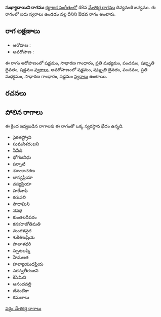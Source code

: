 {{Infobox ragam
	| name          	= సుఖ్యాదాయిని
	| synonym	    	= 
	| mela          	= 
	| chakra        	= 
	| janaka        	= 
	| type          	= ఔడవ
	| arohanam      	= {{svaraC|S|G2|M2|P|D3|S'}} 
	| avarohanam    	= {{svaraC|S'|D3|P|M2|G2|S}}
	| jeeva         	=
	| chhaya        	=
	| nyasa         	=
	| vishesha      	= 
	| equivalent  		= 
}}
{{కర్ణాటక సంగీత రాగాలు}}
'''సుఖ్యాదాయిని రాగము''' [[కర్ణాటక సంగీతం]]లో 48వ [[మేళకర్త రాగము]] దివ్యమణి జన్యము.  ఈ రాగంలో ఐదు స్వరాలు ఉండడం వల్ల దీనిని ఔడవ రాగం అంటారు.


==రాగ లక్షణాలు==


* ఆరోహణ : {{svaraC|S|G2|M2|P|D3|S'}} 
* అవరోహణ : {{svaraC|S'|D3|P|M2|G2|S}}

ఈ రాగం ఆరోహణంలో షడ్జమం, సాధారణ గాంధారం, ప్రతి మధ్యమం, పంచమం, షట్శృతి దైవతం, షడ్జమం [[స్వరాలు]], అవరోహణంలో షడ్జమం, షట్శృతి దైవతం, పంచమం, ప్రతి మధ్యమం, సాధారణ గాంధారం, షడ్జమం [[స్వరాలు]] ఉంటాయి.

==రచనలు==



==పోలిన రాగాలు==
ఈ క్రింద ఇవ్వబడిన రాగాలకు ఈ రాగంతో ఒక్క స్వరస్థాన భేదం ఉన్నది.
* సైకతష్ట్రోని
* సుమనిశరంజని
* సీవీడి
* భోగజనిధు
* పర్పాటి
* శశాంకాచరణ
* లాస్యప్రియా
* వస్యప్రియా
* హరేనాపి
* కరువలి
* సౌధామిని
* నెవధి
* కుంతలదీపరం
* కనకరాజోతిమతి
* మంగళప్రద
* శుకితిజప్రియ
* పాతాళధరి
* స్పుటలప్ని
* హేమలత
* హల్యాయుధప్రియ
* సరస్వతీరంజని
* కెసెమిని
* ఆనందవల్లి
* జీవంటికా
* కమలాలు



[[వర్గం:మేళకర్త రాగాలు]]